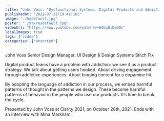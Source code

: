 ```yaml
---
title: "John Voss: “Dysfunctional Systems: Digital Products and Addiction” — Clarity 2021"
publishedAt: "2022-07-21T19:41:18Z"
image: "./hqdefault.jpg"
poster: "./maxresdefault.jpg"
videoUrl: "https://www.youtube.com/watch?v=WdbqBiDm5Qs"
localImages: true
tags: ["video"]
categories: ["unsorted"]
---
```


John Voss Senior Design Manager, UI Design & Design Systems Stitch Fix

Digital product teams have a problem with addiction: we see it as a product strategy. We talk about getting users hooked. About driving engagement through addictive experiences. About binging content for a dopamine hit.

By adopting the language of addiction in our process, we embed harmful patterns of thought in the patterns we design. These become harmful patterns of behavior in the people who use our products. It’s time to break the cycle.

Presented by John Voss at Clarity 2021, on October 28th, 2021. Ends with an interview with Mina Markham.
